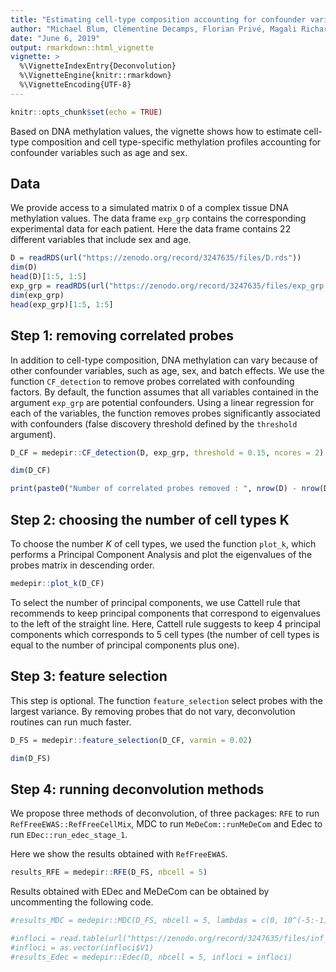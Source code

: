 ```yaml
---
title: "Estimating cell-type composition accounting for confounder variables. "
author: "Michael Blum, Clémentine Decamps, Florian Privé, Magali Richard"
date: "June 6, 2019"
output: rmarkdown::html_vignette
vignette: >
  %\VignetteIndexEntry{Deconvolution}
  %\VignetteEngine{knitr::rmarkdown}
  %\VignetteEncoding{UTF-8}
---
```


```r
knitr::opts_chunk$set(echo = TRUE)
```

Based on DNA methylation values, the vignette shows how to estimate cell-type composition and cell type-specific methylation profiles accounting for confounder variables such as age and sex. 

## Data

We provide access to  a simulated matrix `D` of a complex tissue DNA methylation values.
The data frame `exp_grp` contains the corresponding experimental data for each patient. Here the data frame contains 22 different variables that include sex and age.

```r
D = readRDS(url("https://zenodo.org/record/3247635/files/D.rds"))
dim(D)
head(D)[1:5, 1:5]
exp_grp = readRDS(url("https://zenodo.org/record/3247635/files/exp_grp.rds"))
dim(exp_grp)
head(exp_grp)[1:5, 1:5]
```


## Step 1: removing correlated probes 

In addition to cell-type composition, DNA methylation can vary because of other confounder variables, such as age, sex, and batch effects. We use the function `CF_detection` to remove probes correlated with confounding factors. By default, the function assumes that all variables contained in the argument `exp_grp` are potential confounders. Using a linear regression for each of the variables, the function removes probes significantly associated with confounders (false discovery threshold defined by the `threshold` argument).

```r
D_CF = medepir::CF_detection(D, exp_grp, threshold = 0.15, ncores = 2)

dim(D_CF)

print(paste0("Number of correlated probes removed : ", nrow(D) - nrow(D_CF)))
```

## Step 2: choosing the number of cell types K 

To choose the number $K$ of cell types, we used the function `plot_k`, which performs a Principal Component Analysis and plot the eigenvalues of the probes matrix in descending order.

```r
medepir::plot_k(D_CF)  
```

To select the number of principal components, we use Cattell rule that recommends to keep principal components that correspond to eigenvalues to the left of the straight line. Here, Cattell rule suggests to keep 4 principal components which corresponds to 5 cell types (the number of cell types is equal to the number of principal components plus one).

## Step 3: feature selection 

This step is optional. The function `feature_selection` select probes with the largest variance. By removing probes that do not vary, deconvolution routines can run much faster.

```r
D_FS = medepir::feature_selection(D_CF, varmin = 0.02)

dim(D_FS)
```

## Step 4: running deconvolution methods

We propose three methods of deconvolution, of three packages:
`RFE` to run `RefFreeEWAS::RefFreeCellMix`, MDC to run `MeDeCom::runMeDeCom` and Edec to run `EDec::run_edec_stage_1`. 

Here we show the results obtained with `RefFreeEWAS`.
```r
results_RFE = medepir::RFE(D_FS, nbcell = 5)
```

Results obtained with EDec and MeDeCom can be obtained by uncommenting the following code.
```r
#results_MDC = medepir::MDC(D_FS, nbcell = 5, lambdas = c(0, 10^(-5:-1)))

#infloci = read.table(url("https://zenodo.org/record/3247635/files/inf_loci.txt"),header = FALSE, sep = "\t")
#infloci = as.vector(infloci$V1)
#results_Edec = medepir::Edec(D, nbcell = 5, infloci = infloci)
```

